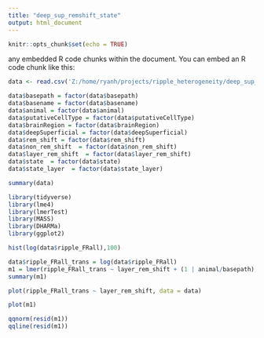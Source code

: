 ```yaml
---
title: "deep_sup_remshift_state"
output: html_document
---
```


```r
knitr::opts_chunk$set(echo = TRUE)
```

 any embedded R code chunks within the document. You can embed an R code chunk like this:

```r

data <- read.csv('Z:/home/ryanh/projects/ripple_heterogeneity/deep_sup_remshift_state.csv')

data$basepath = factor(data$basepath)
data$basename = factor(data$basename)
data$animal = factor(data$animal)
data$putativeCellType = factor(data$putativeCellType)
data$brainRegion = factor(data$brainRegion)
data$deepSuperficial = factor(data$deepSuperficial)
data$rem_shift = factor(data$rem_shift)
data$non_rem_shift  = factor(data$non_rem_shift)
data$layer_rem_shift  = factor(data$layer_rem_shift)
data$state  = factor(data$state)
data$state_layer  = factor(data$state_layer)

summary(data)
```

```r

library(tidyverse)
library(lme4)
library(lmerTest)
library(MASS)
library(DHARMa)
library(ggplot2)

```

```r
hist(log(data$ripple_FRall),100)
```

```r
data$ripple_FRall_trans = log(data$ripple_FRall)
m1 = lmer(ripple_FRall_trans ~ layer_rem_shift + (1 | animal/basepath), data = data,REML=FALSE)
summary(m1)

```

```r
plot(ripple_FRall_trans ~ layer_rem_shift, data = data)

plot(m1)

qqnorm(resid(m1))
qqline(resid(m1))
```

```r


```

```r


```

```r


```

```r


```

```r


```

```r


```

```r


```

```r


```

```r


```

```r


```
